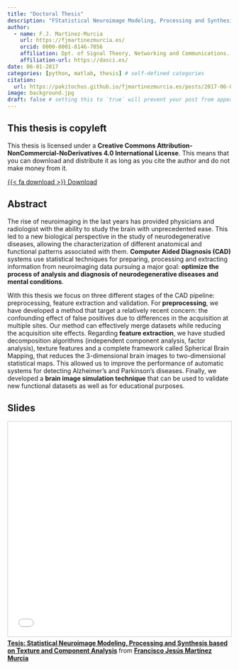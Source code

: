 ```yaml
---
title: "Doctoral Thesis"
description: "FStatistical Neuroimage Modeling, Processing and Synthesis based on Texture and Component Analysis: Tackling the Small Sample Size Problem.."
author:
  - name: F.J. Martinez-Murcia
    url: https://fjmartinezmurcia.es/
    orcid: 0000-0001-8146-7056
    affiliation: Dpt. of Signal Theory, Networking and Communications. University of Granada & DaSCI. 
    affiliation-url: https://dasci.es/ 
date: 06-01-2017
categories: [python, matlab, thesis] # self-defined categories
citation: 
  url: https://pakitochus.github.io/fjmartinezmurcia.es/posts/2017-06-01-phd-thesis/ 
image: background.jpg
draft: false # setting this to `true` will prevent your post from appearing on your listing page until you're ready!
---
```


## This thesis is copyleft
This thesis is licensed under a **Creative Commons Attribution-NonCommercial-NoDerivatives 4.0 International License**. This means that you can download and distribute it as long as you cite the author and do not make money from it.

[{{< fa download >}} Download](https://github.com/pakitochus/thesis){.btn .btn-primary .btn role="button" data-toggle="tooltip" title="Download the package"}

## Abstract
The rise of neuroimaging in the last years has provided physicians and radiologist with the ability to study the brain with unprecedented ease. This led to a new biological perspective in the study of neurodegenerative diseases, allowing the characterization of different anatomical and functional patterns associated with them. **Computer Aided Diagnosis (CAD)** systems use statistical techniques for preparing, processing and extracting information from neuroimaging data pursuing a major goal: **optimize the process of analysis and diagnosis of neurodegenerative diseases and mental conditions**.

With this thesis we focus on three different stages of the CAD pipeline: preprocessing, feature extraction and validation. For **preprocessing**, we have developed a method that target a relatively recent concern: the confounding effect of false positives due to differences in the acquisition at multiple sites. Our method can effectively merge datasets while reducing the acquisition site effects. Regarding **feature extraction**, we have studied decomposition algorithms (independent component analysis, factor analysis), texture features and a complete framework called Spherical Brain Mapping, that reduces the 3-dimensional brain images to two-dimensional statistical maps. This allowed us to improve the performance of automatic systems for detecting Alzheimer's and Parkinson's diseases. Finally, we developed a **brain image simulation technique** that can be used to validate new functional datasets as well as for educational purposes. 

## Slides

```{=html}
<iframe src="//www.slideshare.net/slideshow/embed_code/key/FyLtXK5oB16mBM" width="595" height="485" frameborder="0" marginwidth="0" marginheight="0" scrolling="no" style="border:1px solid #CCC; border-width:1px; margin-bottom:5px; max-width: 100%;" allowfullscreen> </iframe> <div style="margin-bottom:5px"> <strong> <a href="//www.slideshare.net/FranciscoJessMartnezMurcia/tesis-statistical-neuroimage-modeling-processing-and-synthesis-based-on-texture-and-component-analysis" title="Tesis: Statistical Neuroimage Modeling, Processing and Synthesis based on Texture and Component Analysis" target="_blank">Tesis: Statistical Neuroimage Modeling, Processing and Synthesis based on Texture and Component Analysis</a> </strong> from <strong><a href="//www.slideshare.net/FranciscoJessMartnezMurcia" target="_blank">Francisco Jesús Martínez Murcia</a></strong> </div>
```


